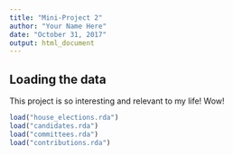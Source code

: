 ```yaml
---
title: "Mini-Project 2"
author: "Your Name Here"
date: "October 31, 2017"
output: html_document
---
```



## Loading the data

This project is so interesting and relevant to my life! Wow!

```r
load("house_elections.rda")
load("candidates.rda")
load("committees.rda")
load("contributions.rda")
```

